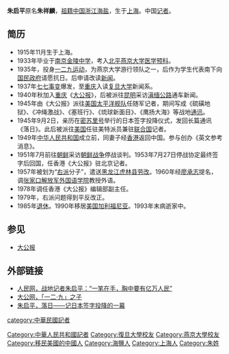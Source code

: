 '''朱启平'''{{BD|1915年|11月|1993年|catIdx=Zhu朱}}原名'''朱祥麟'''，[[祖籍|祖籍]][[中国|中国]][[浙江|浙江]][[海盐|海盐]]，生于[[上海|上海]]。中国[[记者|记者]]。

==简历==
* 1915年11月生于上海。
* 1933年毕业于[[南京|南京]][[南京市金陵中学|金陵中学]]，考入[[北平|北平]][[燕京大学|燕京大学]][[医学|医学]][[预科|预科]]。
* 1935年，投身[[一二九运动|一二九运动]]，为燕京大学游行领队之一，后作为学生代表南下向[[国民政府|国民政府]]请愿抗日。后申请改读[[新闻|新闻]]。
* 1937年[[七七事变|七七事变]]爆发，至[[重庆|重庆]]入读[[复旦大学|复旦大学]]新闻系。
* 1940年秋加入[[重庆|重庆]]《[[大公报|大公报]]》，后被派往[[昆明|昆明]]采访[[滇缅公路|滇缅公路]]通车新闻。
* 1945年由《大公报》派往[[美国太平洋舰队|美国太平洋舰队]]任随军记者，期间写成《硫磺地狱》、《冲绳激战》、《塞班行》、《琉球新面目》、《鹰扬大海》等战地[[通讯|通讯]]。
* 1945年9月2日，亲历在[[密苏里号|密苏里号]]举行的日本签字投降仪式，发回长篇通讯《落日》。此后被派往[[美国|美国]]任驻美特派员兼驻[[联合国|联合国]]记者。
* 1949年[[中华人民共和国|中华人民共和国]]成立前，同妻子经[[香港|香港]]返回中国。参与创办《英文参考消息》。
* 1951年7月前往[[朝鲜|朝鲜]]采访[[朝鲜战争|朝鲜战争]]停战谈判。1953年7月27日停战协定最终签字后回国，任香港《大公报》驻北京记者。
* 1957年被划为“[[右派|右派]]分子”，遣送[[黑龙江|黑龙江]][[虎林县|虎林县]][[劳改|劳改]]。1960年经[[廖承志|廖承志]]提名，调[[张家口|张家口]][[解放军外国语学院|解放军外国语学院]]教授外语。
* 1978年调任香港《大公报》编辑部副主任。
* 1979年，右派问题得到平反改正。
* 1985年[[退休|退休]]。1990年移居[[美国|美国]][[加利福尼亚|加利福尼亚]]。1993年末病逝家中。

==参见==
* [[大公报|大公报]]

==外部链接==
* [https://web.archive.org/web/20060104082423/http://media.people.com.cn/GB/22114/42328/51744/3615933.html 人民网，战地记者朱启平：“一笔在手，胸中要有亿万人民”]
*[https://web.archive.org/web/20070927200719/http://www.takungpao.com:82/news/07/06/28/GWTG-757735.htm 大公网，「一二·九」之子]
* [https://web.archive.org/web/20070928200413/http://www.bjzx.gov.cn/bjgc/BJGCTEXT/200508/20050818.htm 朱启平，落日——记日本签字投降的一幕]

{{金陵中学|校友}}
{{DEFAULTSORT:Zhu朱}}
[[Category:中華人民共和國記者|Category:中華人民共和國記者]]
[[category:中華民國記者|category:中華民國記者]]
[[Category:復旦大學校友|Category:復旦大學校友]]
[[Category:燕京大學校友|Category:燕京大學校友]]
[[Category:移民美國的中國人|Category:移民美國的中國人]]
[[Category:海鹽人|Category:海鹽人]]
[[Category:上海人|Category:上海人]]
[[Category:朱姓|Category:朱姓]]